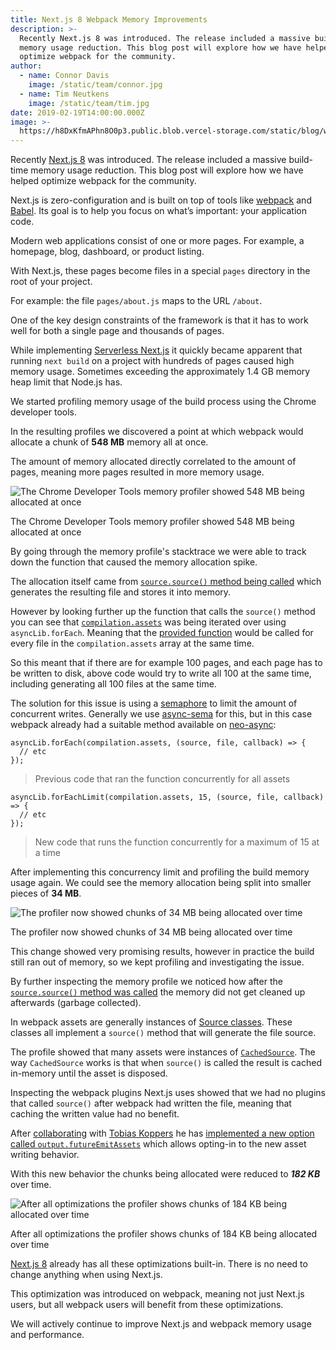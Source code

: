 ```yaml
---
title: Next.js 8 Webpack Memory Improvements
description: >-
  Recently Next.js 8 was introduced. The release included a massive build-time
  memory usage reduction. This blog post will explore how we have helped
  optimize webpack for the community.
author:
  - name: Connor Davis
    image: /static/team/connor.jpg
  - name: Tim Neutkens
    image: /static/team/tim.jpg
date: 2019-02-19T14:00:00.000Z
image: >-
  https://h8DxKfmAPhn8O0p3.public.blob.vercel-storage.com/static/blog/webpack-memory/twitter-card.png
---
```


Recently [Next.js 8](/blog/next-8) was introduced. The release included a massive build-time memory usage reduction. This blog post will explore how we have helped optimize webpack for the community.

Next.js is zero-configuration and is built on top of tools like [webpack](https://webpack.js.org/) and [Babel](https://babeljs.io). Its goal is to help you focus on what’s important: your application code.

Modern web applications consist of one or more pages. For example, a homepage, blog, dashboard, or product listing.

With Next.js, these pages become files in a special `pages` directory in the root of your project.

For example: the file `pages/about.js` maps to the URL `/about`.

One of the key design constraints of the framework is that it has to work well for both a single page and thousands of pages.

While implementing [Serverless Next.js](/blog/next-8#serverless-nextjs) it quickly became apparent that running `next build` on a project with hundreds of pages caused high memory usage. Sometimes exceeding the approximately 1.4 GB memory heap limit that Node.js has.

We started profiling memory usage of the build process using the Chrome developer tools.

In the resulting profiles we discovered a point at which webpack would allocate a chunk of **548 MB** memory all at once.

The amount of memory allocated directly correlated to the amount of pages, meaning more pages resulted in more memory usage.

![The Chrome Developer Tools memory profiler showed 548 MB being allocated at once](https://h8DxKfmAPhn8O0p3.public.blob.vercel-storage.com/static/blog/webpack-memory/allocation-before.png)

The Chrome Developer Tools memory profiler showed 548 MB being allocated at once

By going through the memory profile's stacktrace we were able to track down the function that caused the memory allocation spike.

The allocation itself came from [`source.source()` method being called](https://github.com/webpack/webpack/blob/v4.28.4/lib/Compiler.js#L334) which generates the resulting file and stores it into memory.

However by looking further up the function that calls the `source()` method you can see that [`compilation.assets`](https://github.com/webpack/webpack/blob/v4.28.4/lib/Compiler.js#L316) was being iterated over using `asyncLib.forEach`. Meaning that the [provided function](https://github.com/webpack/webpack/blob/v4.28.4/lib/Compiler.js#L317) would be called for every file in the `compilation.assets` array at the same time.

So this meant that if there are for example 100 pages, and each page has to be written to disk, above code would try to write all 100 at the same time, including generating all 100 files at the same time.

The solution for this issue is using a [semaphore](https://en.wikipedia.org/wiki/Semaphore_\(programming\)) to limit the amount of concurrent writes. Generally we use [async-sema](https://github.com/vercel/async-sema) for this, but in this case webpack already had a suitable method available on [neo-async](https://github.com/webpack/webpack/blob/v4.28.4/lib/Compiler.js#L8):

```
asyncLib.forEach(compilation.assets, (source, file, callback) => {
  // etc
});
```

> Previous code that ran the function concurrently for all assets

```
asyncLib.forEachLimit(compilation.assets, 15, (source, file, callback) => {
  // etc
});
```

> New code that runs the function concurrently for a maximum of 15 at a time

After implementing this concurrency limit and profiling the build memory usage again. We could see the memory allocation being split into smaller pieces of **34 MB**.

![The profiler now showed chunks of 34 MB being allocated over time](https://h8DxKfmAPhn8O0p3.public.blob.vercel-storage.com/static/blog/webpack-memory/after-limiting.png)

The profiler now showed chunks of 34 MB being allocated over time

This change showed very promising results, however in practice the build still ran out of memory, so we kept profiling and investigating the issue.

By further inspecting the memory profile we noticed how after the [`source.source()` method was called](https://github.com/webpack/webpack/blob/v4.28.4/lib/Compiler.js#L334) the memory did not get cleaned up afterwards (garbage collected).

In webpack assets are generally instances of [Source classes](https://github.com/webpack/webpack-sources). These classes all implement a `source()` method that will generate the file source.

The profile showed that many assets were instances of [`CachedSource`](https://github.com/webpack/webpack-sources#cachedsource). The way `CachedSource` works is that when `source()` is called the result is cached in-memory until the asset is disposed.

Inspecting the webpack plugins Next.js uses showed that we had no plugins that called `source()` after webpack had written the file, meaning that caching the written value had no benefit.

After [collaborating](https://github.com/webpack/webpack/pull/8609) with [Tobias Koppers](https://twitter.com/wSokra) he has [implemented a new option called `output.futureEmitAssets`](https://github.com/webpack/webpack/pull/8642) which allows opting-in to the new asset writing behavior.

With this new behavior the chunks being allocated were reduced to **_182 KB_** over time.

![After all optimizations the profiler shows chunks of 184 KB being allocated over time](https://h8DxKfmAPhn8O0p3.public.blob.vercel-storage.com/static/blog/webpack-memory/allocation-after.png)

After all optimizations the profiler shows chunks of 184 KB being allocated over time

[Next.js 8](/blog/next-8) already has all these optimizations built-in. There is no need to change anything when using Next.js.

This optimization was introduced on webpack, meaning not just Next.js users, but all webpack users will benefit from these optimizations.

We will actively continue to improve Next.js and webpack memory usage and performance.
